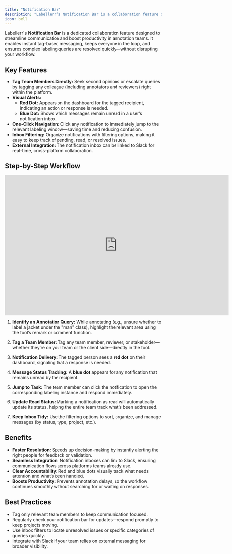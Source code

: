 ```yaml
---
title: "Notification Bar"
description: "Labellerr’s Notification Bar is a collaboration feature designed to streamline team communication, enable instant tag-based messaging, and resolve complex labeling queries quickly."
icon: bell
---
```


Labellerr's **Notification Bar** is a dedicated collaboration feature designed to streamline communication and boost productivity in annotation teams. It enables instant tag-based messaging, keeps everyone in the loop, and ensures complex labeling queries are resolved quickly—without disrupting your workflow.

## Key Features

*   **Tag Team Members Directly:** Seek second opinions or escalate queries by tagging any colleague (including annotators and reviewers) right within the platform.
*   **Visual Alerts:**
    *   **Red Dot:** Appears on the dashboard for the tagged recipient, indicating an action or response is needed.
    *   **Blue Dot:** Shows which messages remain unread in a user’s notification inbox.
*   **One-Click Navigation:** Click any notification to immediately jump to the relevant labeling window—saving time and reducing confusion.
*   **Inbox Filtering:** Organize notifications with filtering options, making it easy to keep track of pending, read, or resolved issues.
*   **External Integration:** The notification inbox can be linked to Slack for real-time, cross-platform collaboration.

## Step-by-Step Workflow

<iframe width="720" height="450" src="https://www.youtube.com/embed/U6XImdGgRa4" title="Enhance Team Collaboration with Labellerr’s Notification Bar" frameborder="0" allow="accelerometer; autoplay; clipboard-write; encrypted-media; gyroscope; picture-in-picture; web-share" referrerpolicy="strict-origin-when-cross-origin" allowfullscreen></iframe>

1.  **Identify an Annotation Query:** While annotating (e.g., unsure whether to label a jacket under the "man" class), highlight the relevant area using the tool’s remark or comment function.

2.  **Tag a Team Member:** Tag any team member, reviewer, or stakeholder—whether they’re on your team or the client side—directly in the tool.

3.  **Notification Delivery:** The tagged person sees a **red dot** on their dashboard, signaling that a response is needed.

4.  **Message Status Tracking:** A **blue dot** appears for any notification that remains unread by the recipient.

5.  **Jump to Task:** The team member can click the notification to open the corresponding labeling instance and respond immediately.

6.  **Update Read Status:** Marking a notification as read will automatically update its status, helping the entire team track what’s been addressed.

7.  **Keep Inbox Tidy:** Use the filtering options to sort, organize, and manage messages (by status, type, project, etc.).

## Benefits

*   **Faster Resolution:** Speeds up decision-making by instantly alerting the right people for feedback or validation.
*   **Seamless Integration:** Notification inboxes can link to Slack, ensuring communication flows across platforms teams already use.
*   **Clear Accountability:** Red and blue dots visually track what needs attention and what’s been handled.
*   **Boosts Productivity:** Prevents annotation delays, so the workflow continues smoothly without searching for or waiting on responses.

## Best Practices

*   Tag only relevant team members to keep communication focused.
*   Regularly check your notification bar for updates—respond promptly to keep projects moving.
*   Use inbox filters to locate unresolved issues or specific categories of queries quickly.
*   Integrate with Slack if your team relies on external messaging for broader visibility.
